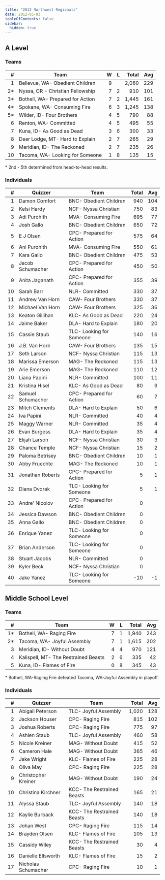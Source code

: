 ```yaml
---
title: "2012 Northwest Regionals"
date: 2012-05-03
tableOfContents: false
sidebar:
  hidden: true
---
```


## A Level

### Teams

|    # | Team                             |    W |    L | Total |  Avg |
| ---: | -------------------------------- | ---: | ---: | ----: | ---: |
|    1 | Bellevue, WA- Obedient Children  |    9 |      | 2,060 |  229 |
|   2* | Nyssa, OR - Christian Fellowship |    7 |    2 |   910 |  101 |
|   3* | Bothell, WA- Prepared for Action |    7 |    2 | 1,445 |  161 |
|   4* | Spokane, WA- Consuming Fire      |    6 |    3 | 1,245 |  138 |
|   5* | Wilder, ID- Four Brothers        |    4 |    5 |   790 |   88 |
|    6 | Renton, WA- Committed            |    4 |    5 |   495 |   55 |
|    7 | Kuna, ID- As Good as Dead        |    3 |    6 |   300 |   33 |
|    8 | Deer Lodge, MT- Hard to Explain  |    2 |    7 |   265 |   29 |
|    9 | Meridian, ID- The Reckoned       |    2 |    7 |   235 |   26 |
|   10 | Tacoma, WA- Looking for Someone  |    1 |    8 |   135 |   15 |

\* 2nd - 5th determined from head-to-head results.

### Individuals

|    # | Quizzer           | Team                     | Total |  Avg |
| ---: | ----------------- | ------------------------ | ----: | ---: |
|    1 | Damon Comfort     | BNC- Obedient Children   |   940 |  104 |
|    2 | Kelsi Hardy       | NCF- Nyssa Christian     |   750 |   83 |
|    3 | Adi Purohith      | MVA- Consuming Fire      |   695 |   77 |
|    4 | Josh Gallo        | BNC- Obedient Children   |   650 |   72 |
|    5 | E J Olsen         | CPC- Prepared for Action |   575 |   64 |
|    6 | Ani Purohith      | MVA- Consuming Fire      |   550 |   61 |
|    7 | Kara Gallo        | BNC- Obedient Children   |   475 |   53 |
|    8 | Jacob Schumacher  | CPC- Prepared for Action |   450 |   50 |
|    9 | Anita Jaganath    | CPC- Prepared for Action |   355 |   39 |
|   10 | Sarah Barr        | NLR- Committed           |   330 |   37 |
|   11 | Andrew Van Horn   | CAW- Four Brothers       |   330 |   37 |
|   12 | Michael Van Horn  | CAW- Four Brothers       |   325 |   36 |
|   13 | Keaton Gillihan   | KLC- As Good as Dead     |   220 |   24 |
|   14 | Jaime Baker       | DLA- Hard to Explain     |   180 |   20 |
|   15 | Cassie Staub      | TLC- Looking for Someone |   140 |   16 |
|   16 | J.B. Van Horn     | CAW- Four Brothers       |   135 |   15 |
|   17 | Seth Larson       | NCF- Nyssa Christian     |   115 |   13 |
|   18 | Marissa Emerson   | MAG- The Reckoned        |   115 |   13 |
|   19 | Arie Emerson      | MAG- The Reckoned        |   110 |   12 |
|   20 | Liana Papini      | NLR- Committed           |   100 |   11 |
|   21 | Kristina Hisel    | KLC- As Good as Dead     |    80 |    9 |
|   22 | Samuel Schumacher | CPC- Prepared for Action |    60 |    7 |
|   23 | Mitch Clements    | DLA- Hard to Explain     |    50 |    6 |
|   24 | Iva Papini        | NLR- Committed           |    40 |    4 |
|   25 | Maggy Warner      | NLR- Committed           |    35 |    4 |
|   26 | Evan Burgess      | DLA- Hard to Explain     |    35 |    4 |
|   27 | Elijah Larson     | NCF- Nyssa Christian     |    30 |    3 |
|   28 | Chance Temple     | NCF- Nyssa Christian     |    15 |    2 |
|   29 | Paloma Betrisey   | BNC- Obedient Children   |    10 |    1 |
|   30 | Abby Fruechte     | MAG- The Reckoned        |    10 |    1 |
|   31 | Jonathan Roberts  | CPC- Prepared for Action |     5 |    1 |
|   32 | Diana Dvorak      | TLC- Looking for Someone |     5 |    1 |
|   33 | Andre' Nicolov    | CPC- Prepared for Action |     0 |      |
|   34 | Jessica Dawson    | BNC- Obedient Children   |     0 |      |
|   35 | Anna Gallo        | BNC- Obedient Children   |     0 |      |
|   36 | Enrique Yanez     | TLC- Looking for Someone |     0 |      |
|   37 | Brian Anderson    | TLC- Looking for Someone |     0 |      |
|   38 | Stuart Jacobs     | NLR- Committed           |     0 |      |
|   39 | Kyler Beck        | NCF- Nyssa Christian     |     0 |      |
|   40 | Jake Yanez        | TLC- Looking for Someone |   -10 |   -1 |

## Middle School Level

### Teams

|    # | Team                                 |    W |    L | Total |  Avg |
| ---: | ------------------------------------ | ---: | ---: | ----: | ---: |
|   1* | Bothell, WA- Raging Fire             |    7 |    1 | 1,940 |  243 |
|   2* | Tacoma, WA- Joyful Assembly          |    7 |    1 | 1,615 |  202 |
|    3 | Meridian, ID- Without Doubt          |    4 |    4 |   970 |  121 |
|    4 | Kalispell, MT- The Restrained Beasts |    2 |    6 |   335 |   42 |
|    5 | Kuna, ID- Flames of Fire             |    0 |    8 |   345 |   43 |

\* Bothell, WA-Raging Fire defeated Tacoma, WA-Joyful Assembly in playoff.

### Individuals

|    # | Quizzer             | Team                       | Total |  Avg |
| ---: | ------------------- | -------------------------- | ----: | ---: |
|    1 | Abigail Peterson    | TLC- Joyful Assembly       | 1,020 |  128 |
|    2 | Jackson Houser      | CPC- Raging Fire           |   815 |  102 |
|    3 | Joshua Roberts      | CPC- Raging Fire           |   775 |   97 |
|    4 | Ashlen Staub        | TLC- Joyful Assembly       |   460 |   58 |
|    5 | Nicole Kreiner      | MAG- Without Doubt         |   415 |   52 |
|    6 | Cameron Hale        | MAG- Without Doubt         |   365 |   46 |
|    7 | Jake Wright         | KLC- Flames of Fire        |   225 |   28 |
|    8 | Oliva May           | CPC- Raging Fire           |   225 |   28 |
|    9 | Christopher Kreiner | MAG- Without Doubt         |   190 |   24 |
|   10 | Christina Kirchner  | KCC- The Restrained Beasts |   165 |   21 |
|   11 | Alyssa Staub        | TLC- Joyful Assembly       |   140 |   18 |
|   12 | Kaylie Burback      | KCC- The Restrained Beasts |   140 |   18 |
|   13 | Johan West          | CPC- Raging Fire           |   115 |   14 |
|   14 | Brayden Olsen       | KLC- Flames of Fire        |   105 |   13 |
|   15 | Cassidy Wiley       | KCC- The Restrained Beasts |    30 |    4 |
|   16 | Danielle Ellsworth  | KLC- Flames of Fire        |    15 |    2 |
|   17 | Nicholas Schumacher | CPC- Raging Fire           |    10 |    1 |
